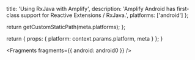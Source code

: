                   
  title: 'Using RxJava with Amplify',
  description: 'Amplify Android has first-class support for Reactive Extensions / RxJava.',
  platforms: ['android']
};

  return getCustomStaticPath(meta.platforms);
};

  return {
    props: {
      platform: context.params.platform,
      meta
    }
  };
}
          



<Fragments fragments={{ android: android0 }} />
